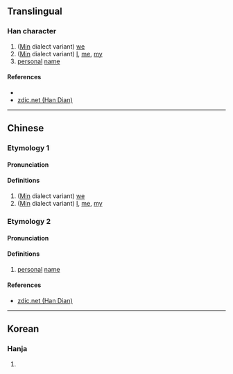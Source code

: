 {{character info/new}}
==Translingual==

===Han character===
{{Han char|rn=9|rad=人|as=06|sn=8|four=26200|canj=OHBU|ids=⿰亻自}}

# ([[Min]] dialect variant) [[we]]
# ([[Min]] dialect variant) [[I]], [[me]], [[my]]
# [[personal]] [[name]] {{rfv-sense|zh}}

====References====
* {{Han ref|kx=0102.291|dkj=00628|dj=|hdz=10149.061|uh=3451|ud=13393|bh=|bd=}}
* [http://www.zdic.net/zd/zi2/ZdicE3Zdic91Zdic91.htm zdic.net (Han Dian)]

----

==Chinese==
{{zh-forms}}

===Etymology 1===
====Pronunciation====
{{zh-pron
|m=lǎn
|c=
|mc=
|oc=
|ma=
|cat=pron
}}

====Definitions====
{{zh-hanzi}}

# ([[Min]] dialect variant) [[we]]
# ([[Min]] dialect variant) [[I]], [[me]], [[my]]

===Etymology 2===
{{rfv|zh}}

====Pronunciation====
{{zh-pron
|m=jì
|c=
|ma=
|cat=pn
}}

====Definitions====
{{zh-hanzi}}

# [[personal]] [[name]]

====References====
* [http://www.zdic.net/zd/zi2/ZdicE3Zdic91Zdic91.htm zdic.net (Han Dian)]

----

==Korean==

===Hanja===
{{ko-hanja|hangeul=자|rv=ja|mr=cha|y=ca}}

# {{defn|lang=ko|sort=人06}}